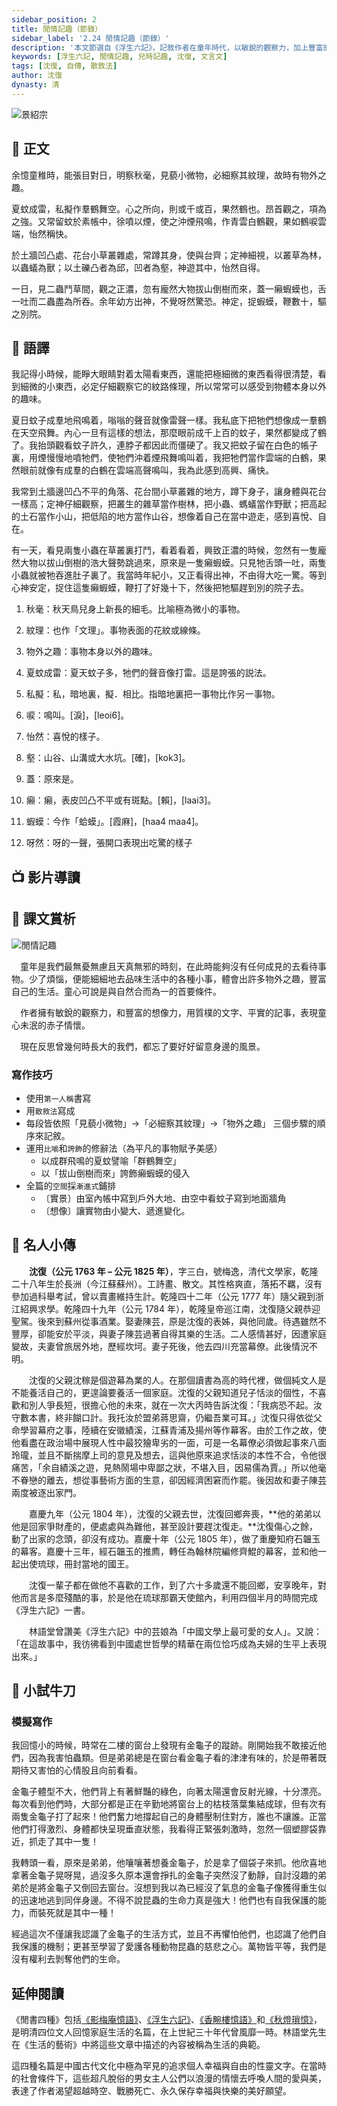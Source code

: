 ```yaml
---
sidebar_position: 2
title: 閒情記趣（節錄）
sidebar_label: '2.24 閒情記趣（節錄）'
description: '本文節選自《浮生六記》，記敘作者在童年時代，以敏銳的觀察力，加上豐富的想像力，在平凡無奇的事物中，找到了情趣，豐富了生活。'
keywords: [浮生六記, 閒情記趣, 兒時記趣, 沈復, 文言文]
tags: [沈復, 自傳, 散敘法]
author: 沈復
dynasty: 清
---
```


![景紹宗](/img/S3/2.24閒情記趣（節錄）/picture2.jpg)

## 📖 正文

<div className="main prose">

<p>余憶童稚時，能張目對日，明察<Annotate title="秋天鳥兒身上新長的細毛。比喻極為微小的事物。">秋毫</Annotate>，見藐小微物，必細察其<Annotate title="也作「文理」。事物表面的花紋或線條。">紋理</Annotate>，故時有<Annotate title="事物本身以外的趣味。">物外之趣</Annotate>。</p>

<p><Annotate title="夏天蚊子多，牠們的聲音像打雷。這是誇張的説法。">夏蚊成雷</Annotate>，<Annotate title="私，暗地裏；擬，相比。指暗地裏把一事物比作另一事物。">私擬</Annotate>作羣鶴舞空。心之所向，則或千或百，果然鶴也。昂首觀之，項為之強。又常留蚊於素帳中，徐噴以煙，使之沖煙飛鳴，作青雲白鶴觀，果如鶴<Annotate title="鳴叫。粵[淚]，[leoi6]。">唳</Annotate>雲端，<Annotate title="喜悅的樣子。">怡然</Annotate>稱快。</p>

<p>於土牆凹凸處、花台小草叢雜處，常蹲其身，使與台齊；定神細視，以叢草為林，以蟲蟻為獸；以土礫凸者為邱，凹者為<Annotate title="山谷、山溝或大水坑。粵[確]，[kok3]。">壑</Annotate>，神遊其中，怡然自得。</p>

<p>一日，見二蟲鬥草間，觀之正濃，忽有龐然大物拔山倒樹而來，<Annotate title="原來是。">蓋</Annotate>一<Annotate title="癩，表皮凹凸不平或有斑點。蝦蟆，今作「蛤蟆」。粵[賴霞麻]，[laai3 haa4 maa4]。">癩蝦蟆</Annotate>也，舌一吐而二蟲盡為所吞。余年幼方出神，不覺<Annotate title="呀的一聲，張開口表現出吃驚的樣子">呀然</Annotate>驚恐。神定，捉蝦蟆，鞭數十，驅之別院。</p>

</div>

## 📝 語譯

<div className="translation">

我記得小時候，能睜大眼睛對着太陽看東西，還能把極細微的東西看得很清楚，看到細微的小東西，必定仔細觀察它的紋路條理，所以常常可以感受到物體本身以外的趣味。

夏日蚊子成羣地飛鳴着，嗡嗡的聲音就像雷聲一樣。我私底下把牠們想像成一羣鶴在天空飛舞。內心一旦有這樣的想法，那麼眼前成千上百的蚊子，果然都變成了鶴了。我抬頭觀看蚊子許久，連脖子都因此而僵硬了。我又把蚊子留在白色的帳子裏，用煙慢慢地噴牠們，使牠們沖着煙飛舞鳴叫着，我把牠們當作雲端的白鶴，果然眼前就像有成羣的白鶴在雲端高聲鳴叫，我為此感到高興、痛快。

我常到土牆邊凹凸不平的角落、花台間小草叢雜的地方，蹲下身子，讓身體與花台一樣高；定神仔細觀察，把叢生的雜草當作樹林，把小蟲、螞蟻當作野獸；把高起的土石當作小山，把低陷的地方當作山谷，想像着自己在當中遊走，感到喜悅、自在。

有一天，看見兩隻小蟲在草叢裏打鬥，看着看着，興致正濃的時候，忽然有一隻龐然大物以拔山倒樹的浩大聲勢跳過來，原來是一隻癩蝦蟆。只見牠舌頭一吐，兩隻小蟲就被牠吞進肚子裏了。我當時年紀小，又正看得出神，不由得大吃一驚。等到心神安定，捉住這隻癩蝦蟆，鞭打了好幾十下，然後把牠驅趕到別的院子去。

</div>

<Dictionary>

1. 秋毫：秋天鳥兒身上新長的細毛。比喻極為微小的事物。

2. 紋理：也作「文理」。事物表面的花紋或線條。

3. 物外之趣：事物本身以外的趣味。

4. 夏蚊成雷：夏天蚊子多，牠們的聲音像打雷。這是誇張的説法。

5. 私擬：私，暗地裏，擬．相比。指暗地裏把一事物比作另一事物。

6. 唳：鳴叫。<Py>[淚]，[leoi6]。</Py>

7. 怡然：喜悅的樣子。

8. 壑：山谷、山溝或大水坑。<Py>[確]，[kok3]。</Py>

9. 蓋：原來是。

10. 癩：癩，表皮凹凸不平或有斑點。<Py>[賴]，[laai3]。</Py>

11. 蝦蟆：今作「蛤蟆」。<Py>[霞麻]，[haa4 maa4]。</Py>

12. 呀然：呀的一聲，張開口表現出吃驚的樣子

</Dictionary>

## 📺 影片導讀

<Tabs>
  <TabItem value="全文動畫">
    <Youtube id="PXkyVuFik2g" />
  </TabItem>
  <TabItem value="作者介紹">
    <Youtube id="n0NwOHuumYA" />
  </TabItem>
  <TabItem value="芸娘">
    <Youtube id="CZ0RO2LP0Tc" />
  </TabItem>
</Tabs>

## 🌈 課文賞析

![閒情記趣](/img/S3/2.24閒情記趣（節錄）/picture1.jpg)

　童年是我們最無憂無慮且天真無邪的時刻，在此時能夠沒有任何成見的去看待事物。少了煩惱，便能細細地去品味生活中的各種小事，體會出許多物外之趣，豐富自己的生活。童心可說是與自然合而為一的首要條件。

　作者擁有敏銳的觀察力，和豐富的想像力，用質樸的文字、平實的記事，表現童心未泯的赤子情懷。

　現在反思曾幾何時長大的我們，都忘了要好好留意身邊的風景。

### 寫作技巧

- 使用`第一人稱`書寫
- 用`散敘法`寫成
- 每段皆依照「見藐小微物」→「必細察其紋理」→「物外之趣」 三個步驟的順序來記敘。
- 運用`比喻`和`誇飾`的修辭法（為平凡的事物賦予美感）
  - 以成群飛鳴的夏蚊譬喻「群鶴舞空」
  - 以「拔山倒樹而來」誇飾癩蝦蟆的侵入
- 全篇的`空間`採`漸進式`鋪排
  - 〔實景〕由室內帳中寫到戶外大地、由空中看蚊子寫到地面牆角
  - 〔想像〕讓實物由小變大、遞進變化。

## 🦹 名人小傳

　　**沈復（公元 1763 年 – 公元 1825 年）**，字三白，號梅逸，清代文學家，乾隆二十八年生於長洲（今江蘇蘇州）。工詩畫、散文。其性格爽直，落拓不羈，沒有參加過科舉考試，曾以賣畫維持生計。乾隆四十二年（公元 1777 年）隨父親到浙江紹興求學。乾隆四十九年（公元 1784 年），乾隆皇帝巡江南，沈復隨父親恭迎聖駕。後來到蘇州從事酒業。娶妻陳芸，原是沈復的表姊，與他同歲。待遇雖然不豐厚，卻能安於平淡，與妻子陳芸過著自得其樂的生活。二人感情甚好，因遭家庭變故，夫妻曾旅居外地，歷經坎坷。妻子死後，他去四川充當幕僚。此後情況不明。

　　沈復的父親沈稼是個<Annotate title="官員所請的私人助理">遊幕為業</Annotate>的人。在那個讀書為高的時代裡，做個純文人是不能養活自己的，更遑論要養活一個家庭。沈復的父親知道兒子恬淡的個性，不喜歡和別人爭長短，很擔心他的未來，就在一次大丙時告訴沈復：「我病恐不起。汝守數本書，終非餬口計。我托汝於盟弟蔣思齋，仍繼吾業可耳。」沈復只得依從父命學習幕府之事，陸續在安徽績溪，江蘇青浦及揚州等作幕客。由於工作之故，使他看盡在政治場中展現人性中最狡獪卑劣的一面，可是一名幕僚必須做起事來八面玲瓏，並且不斷揣摩上司的意見及想去，這與他原來追求恬淡的本性不合，令他很痛苦，「余自績溪之遊，見熱鬧場中卑鄙之狀，不堪入目，因易儒為賈。」所以他毫不眷戀的離去，想從事藝術方面的生意，卻因經濟困窘而作罷。後因故和妻子陳芸兩度被逐出家門。 　　

　　嘉慶九年（公元 1804 年），沈復的父親去世，沈復回鄉奔喪，**他的弟弟以他是回家爭財產的，便處處與為難他，甚至設計要趕沈復走。**沈復傷心之餘，動了出家的念頭，卻沒有成功。嘉慶十年（公元 1805 年），做了重慶知府石韞玉的幕客。嘉慶十三年，經石韞玉的推廌，轉任為翰林院編修齊鯤的幕客，並和他一起出使琉球，冊封當地的國王。 　　

　　沈復一輩子都在做他不喜歡的工作，到了六十多歲還不能回鄉，安享晚年，對他而言是多麼殘酷的事，於是他在琉球那霸天使館內，利用四個半月的時間完成《浮生六記》一書。

　　林語堂曾讚美《浮生六記》中的芸娘為「中國文學上最可愛的女人」。又說：「在這故事中，我彷彿看到中國處世哲學的精華在兩位恰巧成為夫婦的生平上表現出來。」

## 🚀 小試牛刀

<Challenges>

<ChallengeItem label="評估練習">

<Quiz href="https://docs.google.com/forms/d/1C19DEc7M5mj_EZwFxwE_AIhjYHInWTpdi14I2NLwj3g/copy" />

<Solution>

<QuizAnswers />

</Solution>

</ChallengeItem>

</Challenges>

### 模擬寫作

我回憶小的時候，時常在二樓的窗台上發現有金龜子的蹤跡。剛開始我不敢接近他們，因為我害怕蟲類。但是弟弟總是在窗台看金龜子看的津津有味的，於是帶著既期待又害怕的心情股且向前看看。  

金龜子體型不大，他們背上有著鮮豔的綠色，向著太陽還會反射光線，十分漂亮。每次看到他們時，大部分都是正在辛勤地將窗台上的枯枝落葉集結成球，但有次有兩隻金龜子打了起來！他們奮力地撐起自己的身體壓制住對方，誰也不讓誰。正當他們打得激烈、身體都快呈現垂直狀態，我看得正緊張刺激時，忽然一個塑膠袋靠近，抓走了其中一隻！  

我轉頭一看，原來是弟弟，他嚷嚷著想養金龜子，於是拿了個袋子來抓。他欣喜地拿著金龜子晃呀晃，過沒多久原本還會掙扎的金龜子突然沒了動靜，自討沒趣的弟弟於是將金龜子又倒回去窗台。沒想到我以為已經沒了氣息的金龜子像獲得重生似的迅速地逃到同伴身邊。不得不說昆蟲的生命力真是強大！他們也有自我保護的能力，而裝死就是其中一種！  

經過這次不僅讓我認識了金龜子的生活方式，並且不再懼怕他們，也認識了他們自我保護的機制；更甚至學習了愛護各種動物昆蟲的慈悲之心。萬物皆平等，我們是沒有權利去剝奪他們的生命。

## 延伸閱讀

<Note title='《閒書四種》'>

《閒書四種》包括[《影梅庵憶語》](https://zh.m.wikisource.org/zh-hant/%E5%BD%B1%E6%A2%85%E5%BA%B5%E6%86%B6%E8%AA%9E)、[《浮生六記》](https://zh.m.wikisource.org/zh-hant/%E6%B5%AE%E7%94%9F%E5%85%AD%E8%A8%98)、[《香畹樓憶語》](https://zh.m.wikisource.org/zh-hant/%E9%A6%99%E7%95%B9%E6%A8%93%E6%86%B6%E8%AA%9E)和[《秋燈瑣憶》](https://ctext.org/wiki.pl?if=gb&chapter=616785)，是明清四位文人回憶家庭生活的名篇，在上世紀三十年代曾風靡一時。林語堂先生在《生活的藝術》中將這些文章中描述的內容被稱為生活的典範。

這四種名篇是中國古代文化中極為罕見的追求個人幸福與自由的<Annotate title="泛指精神、思想、情感等內心的感受。">性靈</Annotate>文字。在當時的社會條件下，這些超凡脫俗的男女主人公們以浪漫的情懷去呼喚人間的愛與美，表達了作者渴望超越時空、戰勝死亡、永久保存幸福與快樂的美好願望。

</Note>